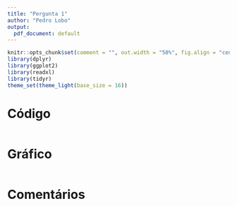 ```yaml
---
title: "Pergunta 1"
author: "Pedro Lobo"
output:
  pdf_document: default
---
```


```r
knitr::opts_chunk$set(comment = "", out.width = "50%", fig.align = "center")
library(dplyr)
library(ggplot2)
library(readxl)
library(tidyr)
theme_set(theme_light(base_size = 16))
```

# Código
```r
```

# Gráfico
```r
```

# Comentários
